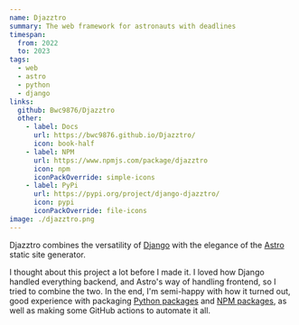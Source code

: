 ```yaml
---
name: Djazztro
summary: The web framework for astronauts with deadlines
timespan:
  from: 2022
  to: 2023
tags:
  - web
  - astro
  - python
  - django
links:
  github: Bwc9876/Djazztro
  other:
    - label: Docs
      url: https://bwc9876.github.io/Djazztro/
      icon: book-half
    - label: NPM
      url: https://www.npmjs.com/package/djazztro
      icon: npm
      iconPackOverride: simple-icons
    - label: PyPi
      url: https://pypi.org/project/django-djazztro/
      icon: pypi
      iconPackOverride: file-icons
image: ./djazztro.png
---
```



Djazztro combines the versatility of [Django](https://www.djangoproject.com/)
with the elegance of the [Astro](https://astro.build) static site generator.

I thought about this project a lot before I made it. I loved how Django handled
everything backend, and Astro's way of handling frontend, so I tried to combine
the two.
In the end, I'm semi-happy with how it turned out, good experience with packaging
[Python packages](https://pypi.org/project/django-djazztro/)
and [NPM packages](https://www.npmjs.com/package/djazztro),
as well as making some GitHub actions
to automate it all.
